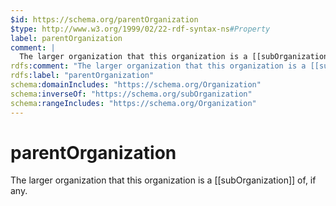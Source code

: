 ```yaml
---
$id: https://schema.org/parentOrganization
$type: http://www.w3.org/1999/02/22-rdf-syntax-ns#Property
label: parentOrganization
comment: |
  The larger organization that this organization is a [[subOrganization]] of, if any.
rdfs:comment: "The larger organization that this organization is a [[subOrganization]] of, if any."
rdfs:label: "parentOrganization"
schema:domainIncludes: "https://schema.org/Organization"
schema:inverseOf: "https://schema.org/subOrganization"
schema:rangeIncludes: "https://schema.org/Organization"
---
```


# parentOrganization

The larger organization that this organization is a [[subOrganization]] of, if any.

